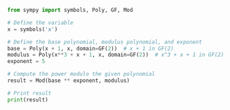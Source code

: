 ```python
from sympy import symbols, Poly, GF, Mod

# Define the variable
x = symbols('x')

# Define the base polynomial, modulus polynomial, and exponent
base = Poly(x + 1, x, domain=GF(2))  # x + 1 in GF(2)
modulus = Poly(x**3 + x + 1, x, domain=GF(2))  # x^3 + x + 1 in GF(2)
exponent = 5

# Compute the power modulo the given polynomial
result = Mod(base ** exponent, modulus)

# Print result
print(result)
```